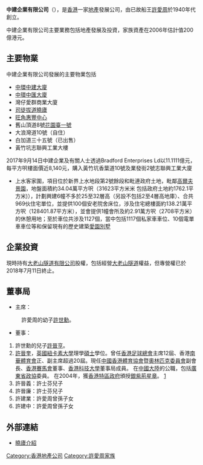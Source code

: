 {{Distinguish|中国建筑集团}}
'''中建企業有限公司'''（{{lang-en|Central Development Limited}}），是[[香港|香港]]一家[[地產|地產]]發展公司，由已故船王[[許愛周|許愛周]]於1940年代創立。

中建企業有限公司主要業務包括地產發展及投資，家族資產在2006年估計值200億港元。

==主要物業==
中建企業有限公司發展的主要物業包括
*[[中環|中環]][[中建大廈|中建大廈]]
*[[中環|中環]][[香港中匯大廈|中匯大廈]]
*灣仔愛群商業大廈
*[[司徒拔道|司徒拔道]][[曉廬|曉廬]]
*[[旺角|旺角]][[惠豐中心|惠豐中心]]
*舊山頂道8號[[花園臺一號|花園臺一號]]
*大浪灣道10號（自住）
*白加道三十五號（已出售）
*黃竹坑志聯興工業大樓
2017年9月14日中建企業及有關人士透過Bradford Enterprises Ld以11.1111億元，每平方呎樓面價近8,140元，購入黃竹坑香葉道10號及業發街2號志聯興工業大廈
*上水客家圍，項目位於新界上水地段第2號餘段和毗連政府土地，毗鄰[[高爾夫景園|高爾夫景園]]，地盤面積約34.04萬平方呎（31623平方米米 包括政府土地約1762.1平方米)），計劃興建6幢不多於25至32層高（另設不包括2至4層高地庫）、合共969伙住宅單位，並提供100個安老院舍床位，涉及住宅總樓面約138.21萬平方呎（128401.87平方米），並會提供1幢會所及約2.91萬方呎（2708平方米）的休憩用地；至於車位共涉及1127個，當中包括1117個私家車車位、10個電單車車位等和保留現有的歷史建築[[愛園別墅|愛園別墅]]

==企業投資==
現時持有[[大老山隧道有限公司|大老山隧道有限公司]]股權，包括經營[[大老山隧道|大老山隧道]]權益，但專營權已於2018年7月11日終止。

==董事局==
*主席：
:許愛周的幼子[[許世勳|許世勳]]。
*董事：
# 許世勳的兒子[[許晉亨|許晉亨]]。
# [[許晉奎|許晉奎]]，[[英國|英國]][[纽卡斯尔大学_(英国)|紐卡素大學]]理學[[碩士|碩士]]學位。曾任[[香港足球總會|香港足球總會]]主席12屆、香港[[南華體育會|南華體育會]]正、副主席超過20屆。現任[[中國香港體育協會|中國香港體育協會]]暨[[奧林匹克委員會|奧林匹克委員會]]副會長、[[香港賽馬會|香港賽馬會]]董事、[[香港科技大學|香港科技大學]]董事局成員。 在[[中國大陸|中國大陸]]的公職，包括[[廣東省|廣東省]][[政協|政協]]委員。 在2004年，獲[[香港特區政府|香港特區政府]]頒授[[銀紫荊星章|銀紫荊星章]]。 [http://genesis.ust.hk/oct_2006/cn/announce/announce.html]{{Wayback|url=http://genesis.ust.hk/oct_2006/cn/announce/announce.html |date=20061212022429 }}
#許晉義：許士芬兒子
#許晉廉：許士芬兒子
#許建業：許愛周曾孫子女
#許建中：許愛周曾孫子女


==外部連結==
* [https://web.archive.org/web/20070311220456/http://hk.realestate.yahoo.com/051008/299/1hhxk.html 曉廬介紹]

[[Category:香港地產公司|Category:香港地產公司]]
[[Category:許愛周家族|Category:許愛周家族]]